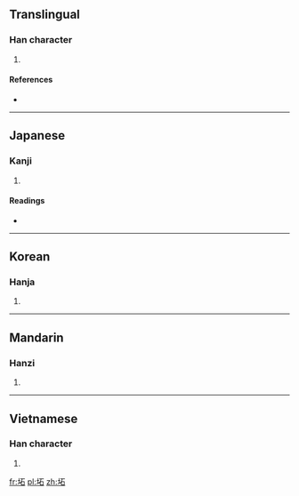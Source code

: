 ==Translingual==

===Han character===
{{Han char|rn=32|rad=土|as=05|sn=8|four=|canj=土一口 (GMR)}}

# {{defn|Han|sort=土05}}

====References====
* {{Han ref|kx=0226.190|dkj=04972|dj=0461.310|hdz=10430.020|uh=5767|ud=22375}}

----

==Japanese==

===Kanji===
{{ja-kanji|grade=|rs=土05}}

# {{defn|Japanese|sort=土05}}

====Readings====
* {{ja-readings|on=[[せき]] (seki), [[しゃう]] (shau)|kun=[[どだい]] (dodai)}}

----

==Korean==

===Hanja===
{{ko-hanja|hangeul=척|rv=cheok|mr=ch'ŏk}}

# {{defn|Korean|sort=土05}}

----

==Mandarin==

===Hanzi===
{{cmn-hanzi|pin=[[zhī]] ([[zhi1]])|wg=chih<sup>1</sup>}}

# {{defn|Mandarin|sort=土05}}

----

==Vietnamese==

===Han character===
{{vi-hantu|[[gạch]]|rs=土05}}

# {{defn|Vietnamese|sort=土05}}

[[fr:坧]]
[[pl:坧]]
[[zh:坧]]